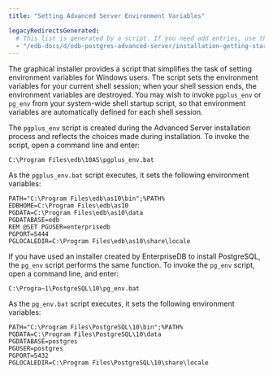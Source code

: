 ```yaml
---
title: "Setting Advanced Server Environment Variables"

legacyRedirectsGenerated:
  # This list is generated by a script. If you need add entries, use the `legacyRedirects` key.
  - "/edb-docs/d/edb-postgres-advanced-server/installation-getting-started/installation-guide-for-windows/13/setting_advanced_server_environment_variables.html"
---
```


<div id="setting_advanced_server_environment_variables" class="registered_link"></div>

The graphical installer provides a script that simplifies the task of setting environment variables for Windows users. The script sets the environment variables for your current shell session; when your shell session ends, the environment variables are destroyed. You may wish to invoke `pgplus_env` or `pg_env` from your system-wide shell startup script, so that environment variables are automatically defined for each shell session.

The `pgplus_env` script is created during the Advanced Server installation process and reflects the choices made during installation. To invoke the script, open a command line and enter:

```text
C:\Program Files\edb\10AS\pgplus_env.bat
```

As the `pgplus_env.bat` script executes, it sets the following environment variables:

```text
PATH="C:\Program Files\edb\as10\bin";%PATH%
EDBHOME=C:\Program Files\edb\as10
PGDATA=C:\Program Files\edb\as10\data
PGDATABASE=edb
REM @SET PGUSER=enterprisedb
PGPORT=5444
PGLOCALEDIR=C:\Program Files\edb\as10\share\locale
```

If you have used an installer created by EnterpriseDB to install PostgreSQL, the `pg_env` script performs the same function. To invoke the `pg_env` script, open a command line, and enter:

```text
C:\Progra~1\PostgreSQL\10\pg_env.bat
```

As the `pg_env.bat` script executes, it sets the following environment variables:

```text
PATH="C:\Program Files\PostgreSQL\10\bin";%PATH%
PGDATA=C:\Program Files\PostgreSQL\10\data
PGDATABASE=postgres
PGUSER=postgres
PGPORT=5432
PGLOCALEDIR=C:\Program Files\PostgreSQL\10\share\locale
```

